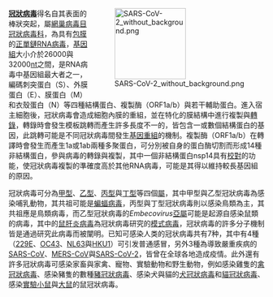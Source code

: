 <div style="float:right;margin-left:0.5em;">
[[File:SARS-CoV-2_without_background.png|140px]]
</div>

'''[[冠狀病毒|冠狀病毒]]'''得名自其表面的棒狀突起，屬[[網巢病毒目|網巢病毒目]][[冠狀病毒科|冠狀病毒科]]，為具有[[病毒包膜|包膜]]的[[正單鏈RNA病毒|正單鏈RNA病毒]]，[[基因組|基因組]]大小介於26000與32000[[核鹼基|nt]]之間，是RNA病毒中基因組最大者之一，編碼刺突蛋白（S）、外膜蛋白（E）、膜蛋白（M）和衣殼蛋白（N）等四種結構蛋白、複製酶（ORF1a/b）與若干輔助蛋白。進入宿主細胞後，冠狀病毒會造成細胞內膜的重組，並在特化的膜結構中進行複製與[[轉錄|轉錄]]，轉錄時會發生模板跳轉而產生許多長度不一的{{le|次基因組RNA|subgenomic mRNA}}，皆包含一或數個結構蛋白的基因，此跳轉可能是不同冠狀病毒間發生[[基因重組|基因重組]]的機制。複製酶（ORF1a/b）在轉譯時會發生{{tsl|en|Ribosomal frameshift|核糖體移碼|-1核糖體移碼}}而產生1a或1ab兩種多聚蛋白，可分別被自身的蛋白酶切割而形成14種非結構蛋白，參與病毒的轉錄與複製，其中一個非結構蛋白nsp14具有[[校對_(生物學)|校對]]的功能，使冠狀病毒複製的準確度高於其他RNA病毒，可能是其得以維持較長基因組的原因。

冠狀病毒可分為[[甲型冠狀病毒屬|甲型]]、[[乙型冠狀病毒屬|乙型]]、[[丙型冠狀病毒屬|丙型]]與[[丁型冠狀病毒屬|丁型]]等四個[[屬|屬]]，其中甲型與乙型冠狀病毒為感染哺乳動物，其共祖可能是[[蝙蝠携带的病毒|蝙蝠病毒]]，丙型與丁型冠狀病毒則以感染鳥類為主，其共祖應是鳥類病毒，而乙型冠狀病毒的''Embecovirus''[[亞屬|亞屬]]可能是起源自感染鼠類的病毒，其中的[[鼠肝炎病毒|鼠肝炎病毒]]為冠狀病毒研究的[[模式物種|模式病毒]]，冠狀病毒的許多分子機制皆是通過研究此病毒而被闡明。已知可感染人类的冠状病毒共有7种，其中有4種（[[人類冠狀病毒229E|229E]]、[[人類冠狀病毒OC43|OC43]]、[[人類冠狀病毒NL63|NL63]]與[[人類冠狀病毒HKU1|HKU1]]）可引发普通感冒，另外3種為導致嚴重疾病的[[SARS-CoV|SARS-CoV]]、[[MERS-CoV|MERS-CoV]]與[[SARS-CoV-2|SARS-CoV-2]]，皆曾在全球各地造成疫情。此外還有許多冠狀病毒可感染家畜與家禽、寵物、實驗動物和野生動物，例如感染雞隻的[[禽冠狀病毒|禽冠狀病毒]]、感染豬隻的數種[[豬冠狀病毒|豬冠狀病毒]]、感染犬與貓的[[犬冠狀病毒|犬冠狀病毒]]和[[貓冠狀病毒|貓冠狀病毒]]、感染[[實驗小鼠|實驗小鼠]]與[[實驗大鼠|大鼠]]的鼠冠狀病毒。